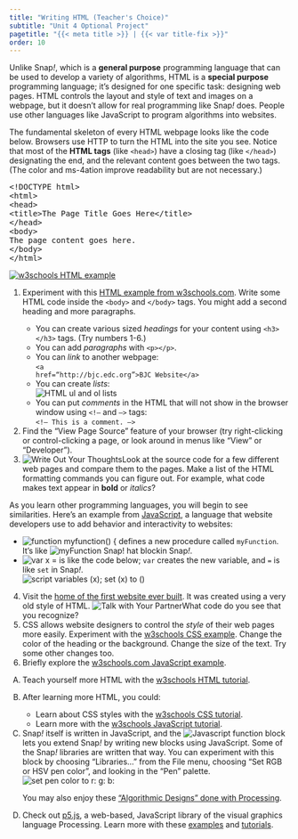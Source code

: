 ```yaml
---
title: "Writing HTML (Teacher's Choice)"
subtitle: "Unit 4 Optional Project"
pagetitle: "{{< meta title >}} | {{< var title-fix >}}"
order: 10
---
```


```{=css}
.blue { color: #00C;}
.green { color: #0D0;}
.darkgreen { color: #060;}
.red { color: #C00;}
.orange { color: #F60;}
.purple { color: #606;}

```

<p>Unlike Snap<em>!</em>, which is a <strong>general purpose</strong>
programming language that can be used to develop a variety of
algorithms, HTML is a <strong>special purpose</strong> programming
language; it's designed for one specific task: designing web pages. HTML
controls the layout and style of text and images on a webpage, but it
doesn't allow for real programming like Snap<em>!</em> does. People use
other languages like JavaScript to program algorithms into websites.</p>

<p>The fundamental skeleton of every HTML webpage looks like the code
below. Browsers use HTTP to turn the HTML into the site you see. Notice
that most of the <strong>HTML tags</strong> (like <code>\<head\></code>)
have a closing tag (like <code>\</head\></code>) designating the end,
and the relevant content goes between the two tags. (The color and
ms-4ation improve readability but are not necessary.)</p>

```{=html}
<pre class="ms-4" style="width:800px"><span class="purple">&lt;!DOCTYPE html&gt;</span>
<span class="blue">&lt;html&gt;</span>
<span class="red">&lt;head&gt;</span>
<span class="orange">&lt;title&gt;</span>The Page Title Goes Here<span class="orange">&lt;/title&gt;</span>
<span class="red">&lt;/head&gt;</span>
<span class="darkgreen">&lt;body&gt;</span>
The page content goes here.
<span class="darkgreen">&lt;/body&gt;</span>
<span class="blue">&lt;/html&gt;</span></pre>
```
::: {#first .forYouToDo}
<a href="http://www.w3schools.com/html/tryit.asp?filename=tryhtml_default" target="_blank"><img src="/img/4-internet/w3-html-example.jpg" title="w3schools HTML example" alt="w3schools HTML example" class="float-end"/></a>

<ol>

<li>

Experiment with this
<a href="http://www.w3schools.com/html/tryit.asp?filename=tryhtml_default" target="_blank">HTML
example from w3schools.com</a>. Write some HTML code inside the
<code>\<body\></code> and <code>\</body\></code> tags. You might add a
second heading and more paragraphs.

<ul>

<li>You can create various sized <em>headings</em> for your content
using <code>\<h3\>\</h3\></code> tags. (Try numbers 1-6.)</li>

<li>You can add <em>paragraphs</em> with <code>\<p\>\</p\></code>.</li>

<li>You can <em>link</em> to another webpage:<br />
<code class="ms-4">\<a href="http://bjc.edc.org"\>BJC
Website\</a\></code></li>

<li>You can create <em>lists</em>:<br />
<img src="/img/4-internet/html-lists.jpg" title="HTML ul and ol lists" alt="HTML ul and ol lists" class="ms-4"/></li>

<li>You can put <em>comments</em> in the HTML that will not show in the
browser window using <code>\<!--</code> and <code>--\></code>
tags:<br /> <code class="ms-4">\<!-- This is a comment.
--\></code></li>

</ul>

</li>

<li>Find the "View Page Source" feature of your browser (try
right-clicking or control-clicking a page, or look around in menus like
"View" or "Developer").</li>

<li><img src="/img/icons/write-out-thoughts-mini.png" title="Write Out Your Thoughts" alt="Write Out Your Thoughts" class="float-end"/>Look
at the source code for a few different web pages and compare them to the
pages. Make a list of the HTML formatting commands you can figure out.
For example, what code makes text appear in <strong>bold</strong> or
<em>italics</em>?</li>

</ol>
:::

::: endnote
As you learn other programming languages, you will begin to see
similarities. Here's an example from
<a href="http://www.w3schools.com/js/tryit.asp?filename=tryjs_default" target="_blank">JavaScript</a>,
a language that website developers use to add behavior and interactivity
to websites:

<ul>

```{=html}
<!--<li>
<code>function square(x) {<br />
&nbsp;&nbsp;return x * x;<br />
}</code><br />
defines a new function called <code>square</code>. It's like<br /><img src="/img/4-internet/square.png" alt="square(x)"><br />in Snap<em>!</em>.
</li>
<li>
<code>var length = 5;</code><br />
is like<br />
<img src="/img/4-internet/var.png" width="242" height="74" alt="script variables (length); set (length) to 5">.
</li>-->
```
<li><img src="/img/4-internet/JS-function-myfunction.jpg" title="function myfunction() {" alt="function myfunction() {" class="inline noshadow"/>
defines a new procedure called <code>myFunction</code>. It's like
<img src="/img/4-internet/myFunction-hat-block.png" title="myFunction Snap! hat block" alt="myFunction Snap! hat block" class="inline"/>in
Snap<em>!</em>.</li>

<li><img src="/img/4-internet/JS-var-x-equals.jpg" title="var x = " alt="var x = " class="inline noshadow"/>
is like the code below<code></code>; <code>var</code> creates the new
variable, and <code>=</code> is like <code>set</code> in
Snap<em>!</em>.<br />
<img src="/img/4-internet/script-var-x-set-x-to.png" title="script variables (x); set (x) to ()" alt="script variables (x); set (x) to ()" class="ms-4"/></li>

</ul>
:::

::: ifTime
<ol start="4">

<li>Visit the <a href="http://info.cern.ch/" target="_blank">home of the
first website ever built</a>. It was created using a very old style of
HTML.
<img src="/img/icons/talk-with-your-partner-mini.png" title="Talk with Your Partner" alt="Talk with Your Partner" class="inline"/>What
code do you see that you recognize?</li>

<li>CSS allows website designers to control the <em>style</em> of their
web pages more easily. Experiment with the
<a href="http://www.w3schools.com/css/tryit.asp?filename=trycss_default" target="_blank">w3schools
CSS example</a>. Change the color of the heading or the background.
Change the size of the text. Try some other changes too.</li>

<li>Briefly explore the
<a href="http://www.w3schools.com/js/tryit.asp?filename=tryjs_default" target="_blank">w3schools.com
JavaScript example</a>.</li>

</ol>
:::

::: takeItFurther
<ol type="A">

<li>Teach yourself more HTML with the
<a href="http://www.w3schools.com/html/default.asp" target="_blank">w3schools
HTML tutorial</a>.</li>

<li>

After learning more HTML, you could:

<ul>

<li>Learn about CSS styles with the
<a href="http://www.w3schools.com/css/default.asp" target="_blank">w3schools
CSS tutorial</a>.</li>

<li>Learn more with the
<a href="http://www.w3schools.com/js/default.asp" target="_blank">w3schools
JavaScript tutorial</a>.</li>

</ul>

</li>

<li>Snap<em>!</em> itself is written in JavaScript, and the
<img src="/img/4-internet/jsfunc.png" alt="Javascript function"/>
block lets you extend Snap<em>!</em> by writing new blocks using
JavaScript. Some of the Snap<em>!</em> libraries are written that way.
You can experiment with this block by choosing "Libraries..." from the
File menu, choosing "Set RGB or HSV pen color", and looking in the "Pen"
palette.<br />
<img src="/img/4-internet/setRGB.png" title="set pen color to r: g: b:" alt="set pen color to r: g: b:" class="ms-4"/></li>

::: sidenoteBig
You may also enjoy these
<a href="https://www.openprocessing.org/" target="_blank">"Algorithmic
Designs" done with Processing</a>.
:::

<li>Check out <a href="https://p5js.org" target="_blank">p5.js</a>, a
web-based, JavaScript library of the visual graphics language
Processing. Learn more with these
<a href="https://p5js.org/examples/" target="_blank">examples</a> and
<a href="https://p5js.org/tutorials/" target="_blank">tutorials</a>.</li>

</ol>
:::
